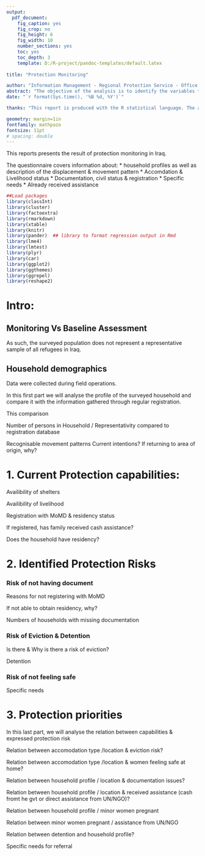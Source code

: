 ```yaml
---
output: 
  pdf_document: 
    fig_caption: yes
    fig_crop: no
    fig_height: 6
    fig_width: 10
    number_sections: yes
    toc: yes
    toc_depth: 3
    template: D:/R-project/pandoc-templates/default.latex
    
title: "Protection Monitoring"

author: "Information Management - Regional Protection Service - Office of the Director - UNHCR MENA"
abstract: "The objective of the analysis is to identify the variables that influence the ressettlement process. The metrics of the resettlement process is done by the comparison between date for the 3 major ressettlement events."
date: "`r format(Sys.time(), '%B %d, %Y')`"

thanks: "This report is produced with the R statistical language. The analysis script is available upon request to Edouard Legoupil, Snr IMO, legoupil@unhcr.org."

geometry: margin=1in
fontfamily: mathpazo
fontsize: 11pt
# spacing: double
---
```


This reports presents the result of protection monitoring in Iraq. 

The questionnaire covers information about:
 * household profiles as well as description of the displacement & movement pattern
 * Accomdation & Livelihood status
 * Documentation, civil status & registration
 * Specific needs
 * Already received assistance

```r

##Load packages
library(classInt)
library(cluster)
library(factoextra)
library(rmarkdown)
library(xtable)
library(knitr)
library(pander)  ## library to format regression output in Rmd
library(lme4)
library(lmtest)
library(plyr)
library(car)
library(ggplot2)
library(ggthemes)
library(ggrepel)
library(reshape2)

```

# Intro: 

## Monitoring Vs Baseline Assessment

As such, the surveyed population does not represent a representative sample of all refugees in Iraq.

## Household demographics 

Data were collected during field operations. 

In this first part we will analyse the profile of the surveyed household and compare it with the information gathered through regular registration. 

This comparison 

Number of persons in Household  / Representativity compared to registration database





Recognisable movement patterns
Current intentions? If returning to area of origin, why?

# 1. Current Protection capabilities: 

Availibility of shelters

Availibility of livelihood

Registration with MoMD & residency status

If registered, has family received cash assistance?

Does the household have residency? 


# 2. Identified Protection Risks


### Risk of not having document
Reasons for not registering with MoMD

If not able to obtain residency, why?


Numbers of households with missing documentation

### Risk of Eviction & Detention
Is there & Why is there a risk of eviction?

Detention

### Risk of not feeling safe
Specific needs



# 3. Protection priorities

In this last part, we will analyse the relation between capabilities & expressed protection risk

Relation between accomodation type /location & eviction risk?

Relation between accomodation type /location & women feeling safe at home?

Relation between household profile / location & documentation issues?

Relation between household profile / location & received assistance (cash fromt he gvt or direct assistance from UN/NGO)?

Relation between household profile / minor women pregnant

Relation between minor women pregnant / assistance from UN/NGO

Relation between detention and household profile?

Specific needs for referral
